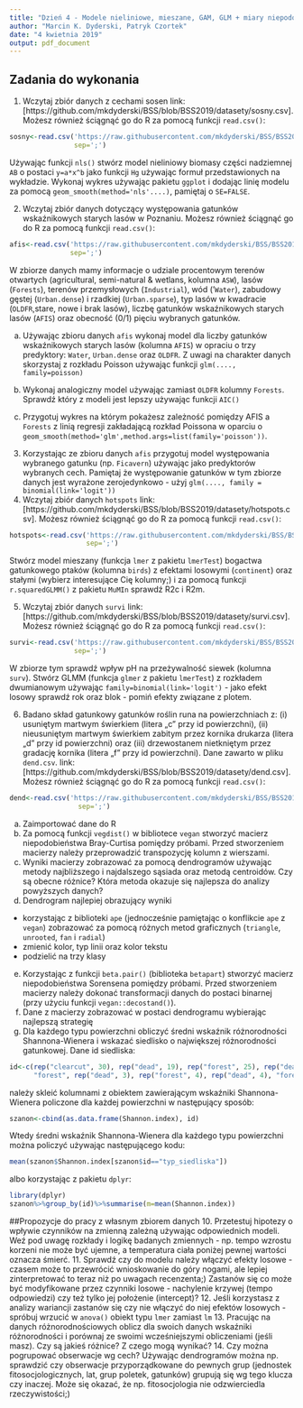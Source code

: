 ```yaml
---
title: "Dzień 4 - Modele nieliniowe, mieszane, GAM, GLM + miary niepodobieństwa - zadania"
author: "Marcin K. Dyderski, Patryk Czortek"
date: "4 kwietnia 2019"
output: pdf_document
---
```

## Zadania do wykonania
1. Wczytaj zbiór danych z cechami sosen link: [https://github.com/mkdyderski/BSS/blob/BSS2019/datasety/sosny.csv]. Możesz również ściągnąć go do R za pomocą funkcji `read.csv()`:
```r
sosny<-read.csv('https://raw.githubusercontent.com/mkdyderski/BSS/BSS2019/datasety/sosna.csv',
                sep=';')
```
Używając funkcji `nls()` stwórz model nieliniowy biomasy części nadziemnej  `AB` o postaci `y=a*x^b` jako funkcji `Hg` używając formuł przedstawionych na wykładzie. Wykonaj wykres używając pakietu `ggplot` i dodając linię modelu za pomocą `geom_smooth(method='nls'....)`, pamiętaj o `SE=FALSE`.

2. Wczytaj zbiór danych dotyczący występowania gatunków wskaźnikowych starych lasów w Poznaniu. Możesz również ściągnąć go do R za pomocą funkcji `read.csv()`:
```r
afis<-read.csv('https://raw.githubusercontent.com/mkdyderski/BSS/BSS2019/datasety/afis.csv',
               sep=';')
```
W zbiorze danych mamy informacje o udziale procentowym terenów otwartych (agricultural, semi-natural & wetlans, kolumna `ASW`), lasów (`Forests`), terenów przemysłowych (`Industrial`), wód ('`Water`), zabudowy gęstej (`Urban.dense`) i rzadkiej (`Urban.sparse`), typ lasów w kwadracie (`OLDFR`,stare, nowe i brak lasów), liczbę gatunków wskaźnikowych starych lasów (`AFIS`) oraz obecność (0/1) pięciu wybranych gatunków.

a. Używając zbioru danych `afis` wykonaj model dla liczby gatunków wskaźnikowych starych lasów (kolumna `AFIS`) w opraciu o trzy predyktory: `Water`, `Urban.dense` oraz `OLDFR`. Z uwagi na charakter danych skorzystaj z rozkładu Poisson używając funkcji `glm(...., family=poisson)` 

b. Wykonaj analogiczny model używając zamiast `OLDFR` kolumny `Forests`. Sprawdź który z modeli jest lepszy używając funkcji `AIC()`

c. Przygotuj wykres na którym pokażesz zależność pomiędzy AFIS a `Forests` z linią regresji zakładającą rozkład Poissona w oparciu o `geom_smooth(method='glm',method.args=list(family='poisson'))`.

3. Korzystając ze zbioru danych `afis` przygotuj model występowania wybranego gatunku (np. `Ficavern`) używając jako predyktorów wybranych cech. Pamiętaj że występowanie gatunków w tym zbiorze danych jest wyrażone zerojedynkowo - użyj `glm(...., family = binomial(link='logit'))`
4. Wczytaj zbiór danych `hotspots` link: [https://github.com/mkdyderski/BSS/blob/BSS2019/datasety/hotspots.csv]. Możesz również ściągnąć go do R za pomocą funkcji `read.csv()`:
```r
hotspots<-read.csv('https://raw.githubusercontent.com/mkdyderski/BSS/BSS2019/datasety/hotspots.csv',
                   sep=';')
```
Stwórz model mieszany (funkcja `lmer` z pakietu `lmerTest`) bogactwa gatunkowego ptaków (kolumna `birds`) z efektami losowymi (`continent`) oraz stałymi (wybierz interesujące Cię kolumny;) i za pomocą funkcji `r.squaredGLMM()` z pakietu `MuMIn` sprawdź R2c i R2m.

5. Wczytaj zbiór danych `survi` link: [https://github.com/mkdyderski/BSS/blob/BSS2019/datasety/survi.csv]. Możesz również ściągnąć go do R za pomocą funkcji `read.csv()`:
```r
survi<-read.csv('https://raw.githubusercontent.com/mkdyderski/BSS/BSS2019/datasety/survi.csv',
                sep=';')
```
W zbiorze tym sprawdź wpływ pH na przeżywalność siewek (kolumna `surv`). Stwórz GLMM (funkcja `glmer` z pakietu `lmerTest`) z rozkładem dwumianowym używając `family=binomial(link='logit')` - jako efekt losowy sprawdź rok oraz blok - pomiń efekty związane z plotem.

6. Badano skład gatunkowy gatunków roślin runa na powierzchniach z: (i) usuniętym martwym świerkiem (litera „c” przy id powierzchni), (ii) nieusuniętym martwym świerkiem zabitym przez kornika drukarza (litera „d” przy id powierzchni) oraz (iii) drzewostanem nietkniętym przez gradację kornika (litera „f” przy id powierzchni). Dane zawarto w pliku `dend.csv`. link: [https://github.com/mkdyderski/BSS/blob/BSS2019/datasety/dend.csv]. Możesz również ściągnąć go do R za pomocą funkcji `read.csv()`:
```r
dend<-read.csv('https://raw.githubusercontent.com/mkdyderski/BSS/BSS2019/datasety/dend.csv',
                 sep=';')
```

a)	Zaimportować dane do R
b)	Za pomocą funkcji `vegdist()` w bibliotece `vegan` stworzyć macierz niepodobieństwa Bray-Curtisa pomiędzy próbami. Przed stworzeniem macierzy należy przeprowadzić transpozycję kolumn z wierszami.
c)	Wyniki macierzy zobrazować za pomocą dendrogramów używając metody najbliższego i najdalszego sąsiada oraz metodą centroidów. Czy są obecne różnice? Która metoda okazuje się najlepsza do analizy powyższych danych?
d)	Dendrogram najlepiej obrazujący wyniki 
- korzystając z biblioteki `ape` (jednocześnie pamiętając o konflikcie `ape` z `vegan`) zobrazować za pomocą różnych metod graficznych (`triangle`, `unrooted`, `fan` i `radial`)
- zmienić kolor, typ linii oraz kolor tekstu
- podzielić na trzy klasy
e)	Korzystając z funkcji `beta.pair()` (biblioteka `betapart`) stworzyć macierz niepodobieństwa Sorensena pomiędzy próbami. Przed stworzeniem macierzy należy dokonać transformacji danych do postaci binarnej (przy użyciu funkcji `vegan::decostand()`).
f)	Dane z macierzy zobrazować w postaci dendrogramu wybierając najlepszą strategię 
g)	Dla każdego typu powierzchni obliczyć średni wskaźnik różnorodności Shannona-Wienera i wskazać siedlisko o największej różnorodności gatunkowej. Dane id siedliska:

```r
id<-c(rep("clearcut", 30), rep("dead", 19), rep("forest", 25), rep("dead", 2),
      "forest", rep("dead", 3), rep("forest", 4), rep("dead", 4), "forest")
```

należy skleić kolumnami z obiektem zawierającym wskaźniki Shannona-Wienera policzone dla każdej powierzchni w następujący sposób:
```r
szanon<-cbind(as.data.frame(Shannon.index), id)
```

Wtedy średni wskaźnik Shannona-Wienera dla każdego typu powierzchni można policzyć używając następującego kodu:
```r
mean(szanon$Shannon.index[szanon$id=="typ_siedliska"])
```

albo korzystając z pakietu `dplyr`:
```r
library(dplyr)
szanon%>%group_by(id)%>%summarise(m=mean(Shannon.index))
```


##Propozycje do pracy z własnym zbiorem danych
10. Przetestuj hipotezy o wpływie czynników na zmienną zależną używając odpowiednich modeli. Weź pod uwagę rozkłady i logikę badanych zmiennych - np. tempo wzrostu korzeni nie może być ujemne, a temperatura ciała poniżej pewnej wartości oznacza śmierć. 
11. Sprawdź czy do modelu należy włączyć efekty losowe - czasem może to przewrócić wnioskowanie do góry nogami, ale lepiej zinterpretować to teraz niż po uwagach recenzenta;) Zastanów się co może być modyfikowane przez czynniki losowe - nachylenie krzywej (tempo odpowiedzi) czy też tylko jej położenie (intercept)?
12. Jeśli korzystasz z analizy wariancji zastanów się czy nie włączyć do niej efektów losowych - spróbuj wrzucić w `anova()` obiekt typu `lmer` zamiast `lm`
13. Pracując na danych różnorodnościowych oblicz dla swoich danych wskaźniki różnorodności i porównaj ze swoimi wcześniejszymi obliczeniami (jeśli masz). Czy są jakieś różnice? Z czego mogą wynikać?
14. Czy można pogrupować obserwacje wg cech? Używając dendrogramów można np. sprawdzić czy obserwacje przyporządkowane do pewnych grup (jednostek fitosocjologicznych, lat, grup poletek, gatunków) grupują się wg tego klucza czy inaczej. Może się okazać, że np. fitosocjologia nie odzwierciedla rzeczywistości;)